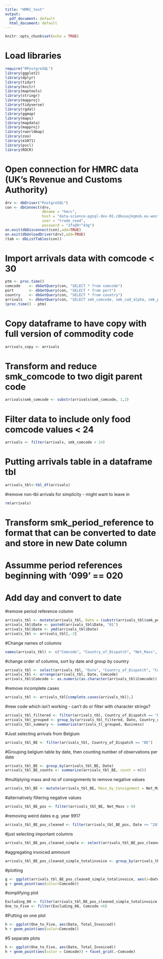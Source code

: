```yaml
---
title: "HMRC_test"
output:
  pdf_document: default
  html_document: default
---
```


```r
knitr::opts_chunk$set(echo = TRUE)
```

# Load libraries
```r
require("RPostgreSQL")
library(ggplot2)
library(dplyr)
library(tidyr)
library(knitr)
library(maptools)
library(stringr)
library(mapproj)
library(tidyverse)
library(rgdal)
library(ggmap)
library(maps)
library(mapdata)
library(mapproj)
library(rworldmap)
library(zoo)
library(e1071)
library(pscl)
library(ROCR)
```

# Open connection for HMRC data (UK's Revenue and Customs Authority)
```r
drv <- dbDriver("PostgreSQL")
con <- dbConnect(drv,
                 dbname = "hmrc",
                 host = "data-science-pgsql-dev-01.c8kuuajkqmsb.eu-west-2.rds.amazonaws.com",
                 user = "trade_read",
                 password = "2fs@9!^43g")
on.exit(dbDisconnect(con),add=TRUE)
on.exit(dbUnloadDriver(drv),add=TRUE)
(tab <- dbListTables(con))
```

# Import arrivals data with comcode < 30 
```r
ptm <- proc.time()
comcode    <- dbGetQuery(con, "SELECT * from comcode")
port       <- dbGetQuery(con, "SELECT * from port")
country    <- dbGetQuery(con, "SELECT * from country")
arrivals   <- dbGetQuery(con, "SELECT smk_comcode, smk_cod_alpha, smk_period_reference, smk_nett_mass, smk_no_of_consignments, smk_stat_value FROM arrivals WHERE smk_comcode ~ '^[0-2]'")
(proc.time() - ptm)
```

# Copy dataframe to have copy with full version of commodity code
```r
arrivals_copy <- arrivals
```

# Transform and reduce smk_comcode to two digit parent code 
```r
arrivals$smk_comcode <- substr(arrivals$smk_comcode, 1,2)
```

# Filter data to include only food comcode values < 24
```r
arrivals <- filter(arrivals, smk_comcode < 24)
```

# Putting arrivals table in a dataframe tbl
```r
arrivals_tbl<-tbl_df(arrivals)
```

#remove non-tbl arrivals for simplicity - might want to leave in
```r
rm(arrivals)
```

# Transform smk_period_reference to format that can be converted to date and store in new Date column
# Assumme period references beginning with '099' == 020
# Add day and convert to date
#remove period reference column
```r
arrivals_tbl <- mutate(arrivals_tbl, Date = (substr(arrivals_tbl$smk_period_reference, 2,7)))
arrivals_tbl$Date <- paste0(arrivals_tbl$Date, "01")
arrivals_tbl$Date <- ymd(arrivals_tbl$Date)
arrivals_tbl <- arrivals_tbl[,-3]
```

#Change names of columns
```r
names(arrivals_tbl) <- c("Comcode", "Country_of_Dispatch", "Net_Mass", "No_of_Consignments", "Invoice_Price", "Date")
```

#change order of columns, sort by date and group by country
```r
arrivals_tbl <- select(arrivals_tbl, "Date", "Country_of_Dispatch", "Comcode", "Net_Mass", "No_of_Consignments", "Invoice_Price")
arrivals_tbl <- arrange(arrivals_tbl, Date, Comcode) 
arrivals_tbl$Comcode <- as.numeric(as.character(arrivals_tbl$Comcode))
```

#remove incomplete cases
```r
arrivals_tbl <- arrivals_tbl[complete.cases(arrivals_tbl),]
```

#new code which isn't working - can't do or filter with character strings?
```r
arrivals_tbl_filtered <- filter(arrivals_tbl, Country_of_Dispatch == "DE" | "ES")
arrivals_tbl_grouped <- group_by(arrivals_tbl_filtered, Date, Country_of_Dispatch)
arrivals_tbl_summary <- summarize(arrivals_tl_grouped, Business)
```



#Just selecting arrivals from Belgium
```r
arrivals_tbl_BE <- filter(arrivals_tbl, Country_of_Dispatch == "BE")
```


#Grouping belgium table by date, then counting number of observations per date
```r
arrivals_tbl_BE <- group_by(arrivals_tbl_BE, Date)
arrivals_tbl_BE_counts <- summarize(arrivals_tbl_BE, count = n())
```

#multiplying mass and no of consignments to remove negative values
```r
arrivals_tbl_BE <- mutate(arrivals_tbl_BE, Mass_by_Consignment = Net_Mass * No_of_Consignments)
```

#alternatively filtering negative values
```r
arrivals_tbl_BE_pos <- filter(arrivals_tbl_BE, Net_Mass > 0)
```


#removing weird dates e.g. year 9917
```r
arrivals_tbl_BE_pos_cleaned <- filter(arrivals_tbl_BE_pos, Date <= "2018-01-01")
```

#just selecting important columns
```r
arrivals_tbl_BE_pos_cleaned_simple <- select(arrivals_tbl_BE_pos_cleaned, Date, Comcode, Invoice_Price)
```

#aggregating invoiced ammount
```r
arrivals_tbl_BE_pos_cleaned_simple_totalinvoice <- group_by(arrivals_tbl_BE_pos_cleaned_simple, Date, Comcode) %>% summarise(Total_Invoiced = sum(Invoice_Price))
```



#plotting
```r
g <- ggplot(arrivals_tbl_BE_pos_cleaned_simple_totalinvoice, aes(x=Date, y=Total_Invoiced))
g + geom_point(aes(color=Comcode))
```

#simplifying plot
```r
Excluding_08 <- filter(arrivals_tbl_BE_pos_cleaned_simple_totalinvoice, Date > 2008-12-01)
One_to_Five <- filter(Excluding_08, Comcode <6)
```


#Putting on one plot
```r
h <- ggplot(One_to_Five, aes(Date, Total_Invoiced))
h + geom_point(aes(color=Comcode))
```


#5 separate plots
```r
h <- ggplot(One_to_Five, aes(Date, Total_Invoiced))
h + geom_point(aes(color = Comcode)) + facet_grid(.~Comcode)
```

